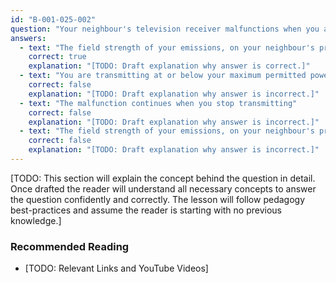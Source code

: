 ```yaml
---
id: "B-001-025-002"
question: "Your neighbour's television receiver malfunctions when you are transmitting. What provision in Electromagnetic Compatibility Advisory Bulletin EMCAB-2 deems your transmission is the cause?"
answers:
  - text: "The field strength of your emissions, on your neighbour's premises, is above Innovation, Science and Economic Development Canada's specified immunity criteria"
    correct: true
    explanation: "[TODO: Draft explanation why answer is correct.]"
  - text: "You are transmitting at or below your maximum permitted power"
    correct: false
    explanation: "[TODO: Draft explanation why answer is incorrect.]"
  - text: "The malfunction continues when you stop transmitting"
    correct: false
    explanation: "[TODO: Draft explanation why answer is incorrect.]"
  - text: "The field strength of your emissions, on your neighbour's premises, is below Innovation, Science and Economic Development Canada's specified immunity criteria"
    correct: false
    explanation: "[TODO: Draft explanation why answer is incorrect.]"
---
```


[TODO: This section will explain the concept behind the question in detail. Once drafted the reader will understand all necessary concepts to answer the question confidently and correctly. The lesson will follow pedagogy best-practices and assume the reader is starting with no previous knowledge.]

### Recommended Reading

- [TODO: Relevant Links and YouTube Videos]
